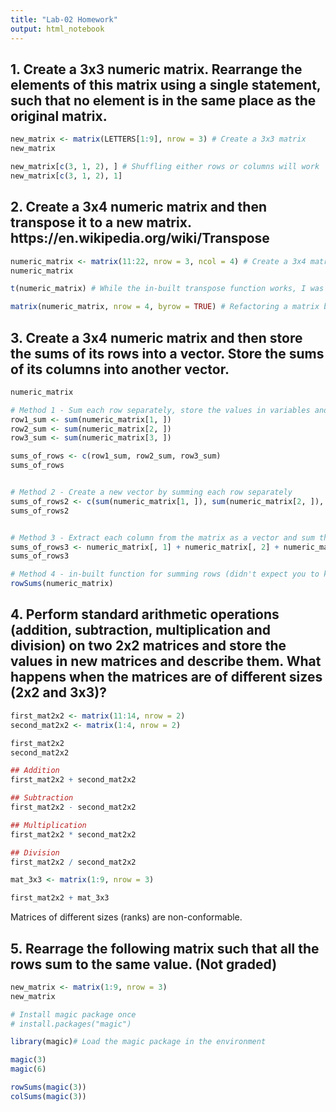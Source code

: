 ```yaml
---
title: "Lab-02 Homework"
output: html_notebook
---
```


## 1. Create a 3x3 numeric matrix. Rearrange the elements of this matrix using a single statement, such that no element is in the same place as the original matrix.
```r
new_matrix <- matrix(LETTERS[1:9], nrow = 3) # Create a 3x3 matrix
new_matrix 

new_matrix[c(3, 1, 2), ] # Shuffling either rows or columns will work
new_matrix[c(3, 1, 2), 1]
```

## 2. Create a 3x4 numeric matrix and then transpose it to a new matrix. https://en.wikipedia.org/wiki/Transpose
```r
numeric_matrix <- matrix(11:22, nrow = 3, ncol = 4) # Create a 3x4 matrix
numeric_matrix

t(numeric_matrix) # While the in-built transpose function works, I was look for answers based on functions we worked on in class.

matrix(numeric_matrix, nrow = 4, byrow = TRUE) # Refactoring a matrix by changing byrow status transposes the matrix.
```

## 3. Create a 3x4 numeric matrix and then store the sums of its rows into a vector. Store the sums of its columns into another vector.

```r
numeric_matrix

# Method 1 - Sum each row separately, store the values in variables and create a new vector
row1_sum <- sum(numeric_matrix[1, ])
row2_sum <- sum(numeric_matrix[2, ])
row3_sum <- sum(numeric_matrix[3, ])

sums_of_rows <- c(row1_sum, row2_sum, row3_sum)
sums_of_rows


# Method 2 - Create a new vector by summing each row separately 
sums_of_rows2 <- c(sum(numeric_matrix[1, ]), sum(numeric_matrix[2, ]), sum(numeric_matrix[3, ]))
sums_of_rows2


# Method 3 - Extract each column from the matrix as a vector and sum the four vectors
sums_of_rows3 <- numeric_matrix[, 1] + numeric_matrix[, 2] + numeric_matrix[, 3] + numeric_matrix[, 4]
sums_of_rows3

# Method 4 - in-built function for summing rows (didn't expect you to know this beforehand)
rowSums(numeric_matrix)
```

## 4. Perform standard arithmetic operations (addition, subtraction, multiplication and division) on two 2x2 matrices and store the values in new matrices and describe them. What happens when the matrices are of different sizes (2x2 and 3x3)?
```r
first_mat2x2 <- matrix(11:14, nrow = 2)
second_mat2x2 <- matrix(1:4, nrow = 2)

first_mat2x2
second_mat2x2

## Addition
first_mat2x2 + second_mat2x2

## Subtraction
first_mat2x2 - second_mat2x2

## Multiplication
first_mat2x2 * second_mat2x2

## Division
first_mat2x2 / second_mat2x2

mat_3x3 <- matrix(1:9, nrow = 3)

first_mat2x2 + mat_3x3
```
Matrices of different sizes (ranks) are non-conformable.

## 5. Rearrage the following matrix such that all the rows sum to the same value. (Not graded)
```r
new_matrix <- matrix(1:9, nrow = 3)
new_matrix

# Install magic package once
# install.packages("magic")

library(magic)# Load the magic package in the environment

magic(3)
magic(6)

rowSums(magic(3))
colSums(magic(3))
```










